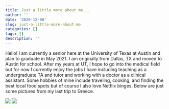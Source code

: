```yaml
---
title: Just a little more about me...
author: ''
date: '2020-12-08'
slug: just-a-little-more-about-me
categories: []
tags: []
description: ''
---
```


Hello! I am currently a senior here at the University of Texas at Austin and plan to graduate in May 2021. I am 
originally from Dallas, TX and moved to Austin for school. After my years at UT, I hope to go into the medical field
but for now I currently enjoy the jobs I have including teaching as a undergraduate TA and tutor and working with a
doctor as a clinical assistant. Some hobbies of mine include traveling, cooking, and finding the best local food spots but of course I also love Netflix binges. Below are just some pictures from my last trip to Greece.

![](/post/2020-12-10-just-a-little-more-about-me_files/IMG_1749.jpg)
![](/post/2020-12-10-just-a-little-more-about-me_files/IMG_1750.jpg)
